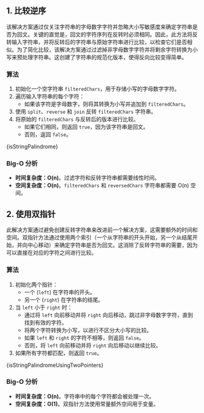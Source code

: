 

## 1. 比较逆序

该解决方案通过仅关注字符串的字母数字字符并忽略大小写敏感度来确定字符串是否为回文。关键的直觉是，回文的字符序列在反转时必须相同。因此，此方法将反转输入字符串，并将反转后的字符串与原始字符串进行比较，以检查它们是否相似。为了简化比较，该解决方案通过过滤掉非字母数字字符并将剩余字符转换为小写来预处理字符串。这创建了字符串的规范化版本，使得反向比较变得简单。

### 算法

1. 初始化一个空字符串 `filteredChars`，用于存储小写的字母数字字符。
2. 遍历输入字符串的每个字符：
   * 如果该字符是字母数字，则将其转换为小写并追加到 `filteredChars`。
3. 使用 `split`、`reverse` 和 `join` 反转 `filteredChars` 字符串。
4. 将原始的 `filteredChars` 与反转后的版本进行比较。
   * 如果它们相同，则返回 `true`，因为该字符串是回文。
   * 否则，返回 `false`。

<MDXCodeBlock>
  {isStringPalindrome}
</MDXCodeBlock>

### Big-O 分析

* **时间复杂度：O(n)**。过滤字符和反转字符串都需要线性时间。
* **空间复杂度：O(n)**。`filteredChars` 和 `reversedChars` 字符串都需要 O(n) 空间。

## 2. 使用双指针

此解决方案通过避免创建反转字符串来改进前一个解决方案，这需要额外的时间和空间。双指针方法通过使用两个索引（一个从字符串的开头开始，另一个从结尾开始，并向中心移动）来确定字符串是否为回文。这消除了反转字符串的需要，因为可以直接在对应的字符之间进行比较。

### 算法

1. 初始化两个指针：
   * 一个 (`left`) 在字符串的开头。
   * 另一个 (`right`) 在字符串的结尾。
2. 当 `left` 小于 `right` 时：
   * 通过将 `left` 向前移动并将 `right` 向后移动，跳过非字母数字字符，直到找到有效的字符。
   * 将两个字符转换为小写，以进行不区分大小写的比较。
   * 如果 `left` 和 `right` 的字符不相等，则返回 `false`。
   * 否则，将 `left` 向前移动并将 `right` 向后移动以继续比较。
3. 如果所有字符都匹配，则返回 `true`。

<MDXCodeBlock>
  {isStringPalindromeUsingTwoPointers}
</MDXCodeBlock>

### Big-O 分析

* **时间复杂度：O(n)**。字符串中的每个字符都会被处理一次。
* **空间复杂度：O(1)**。双指针方法使用常量额外空间用于变量。
